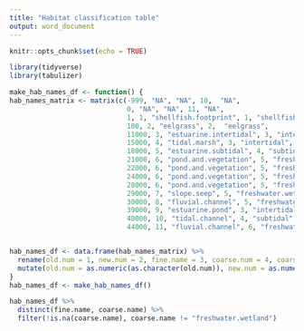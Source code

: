 ```yaml
---
title: "Habitat classification table"
output: word_document
---
```


```r
knitr::opts_chunk$set(echo = TRUE)
```

```r
library(tidyverse)
library(tabulizer)


```

```r


make_hab_names_df <- function() {
hab_names_matrix <- matrix(c(-999, "NA", "NA", 10,  "NA",
                             0, "NA", "NA", 11, "NA",
                             1, 1, "shellfish.footprint", 1, "shellfish.footprint", 
                             100, 2, "eelgrass", 2,  "eelgrass", 
                             11000, 3, "estuarine.intertidal", 3, "intertidal", 
                             15000, 4, "tidal.marsh", 3, "intertidal", 
                             18000, 5, "estuarine.subtidal", 4, "subtidal", 
                             21000, 6, "pond.and.vegetation", 5, "freshwater.wetland", 
                             22000, 6, "pond.and.vegetation", 5, "freshwater.wetland", 
                             24000, 6, "pond.and.vegetation", 5, "freshwater.wetland", 
                             28000, 6, "pond.and.vegetation", 5, "freshwater.wetland", 
                             29000, 7, "slope.seep", 5, "freshwater.wetland", 
                             30000, 8, "fluvial.channel", 5, "freshwater.wetland", 
                             39000, 9, "estuarine.pond", 3, "intertidal", 
                             40000, 10, "tidal.channel", 4, "subtidal", 
                             44000, 11, "fluvial.channel", 6, "freshwater.channel"), ncol = 5, byrow=TRUE)


hab_names_df <- data.frame(hab_names_matrix) %>% 
  rename(old.num = 1, new.num = 2, fine.name = 3, coarse.num = 4, coarse.name = 5) %>% 
  mutate(old.num = as.numeric(as.character(old.num)), new.num = as.numeric(as.character(new.num)), coarse.num = as.numeric(as.character(coarse.num)))
}
hab_names_df <- make_hab_names_df()

```



```r
hab_names_df %>% 
  distinct(fine.name, coarse.name) %>% 
  filter(!is.na(coarse.name), coarse.name != "freshwater.wetland")
```
